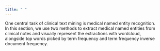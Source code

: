 ```yaml
---
title: " "
---
```


One central task of clinical text mining is medical named entity recognition. In this section, we use two methods to extract medical named entities from clinical notes and visually represent the extractions with wordcloud, alongside top words picked by term frequency and term frequency inverse document frequency.
